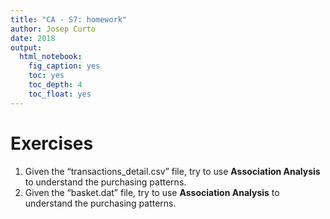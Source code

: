 ```yaml
---
title: "CA - S7: homework"
author: Josep Curto
date: 2018
output: 
  html_notebook: 
    fig_caption: yes
    toc: yes
    toc_depth: 4
    toc_float: yes
---
```


# Exercises

1) Given the "transactions_detail.csv" file, try to use **Association Analysis** to understand the purchasing patterns. 
2) Given the "basket.dat" file, try to use **Association Analysis** to understand the purchasing patterns.

